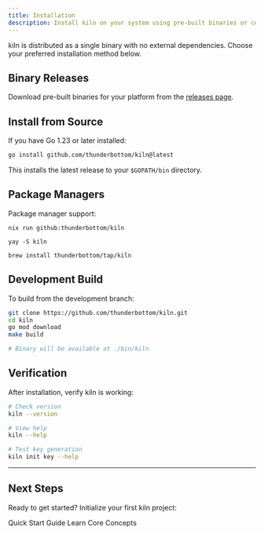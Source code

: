 ```yaml
---
title: Installation
description: Install kiln on your system using pre-built binaries or compile from source.
---
```



kiln is distributed as a single binary with no external dependencies. Choose your preferred installation method below.

## Binary Releases

Download pre-built binaries for your platform from the [releases page](https://github.com/thunderbottom/kiln/releases).

<DownloadLinks/>

## Install from Source

If you have Go 1.23 or later installed:

```bash
go install github.com/thunderbottom/kiln@latest
```

This installs the latest release to your `$GOPATH/bin` directory.

## Package Managers

Package manager support:

<Tabs>
<TabItem label="Nix">

```shell
nix run github:thunderbottom/kiln
```
</TabItem>
<TabItem label="Arch (Coming Soon)">

```shell
yay -S kiln
```
</TabItem>
<TabItem label="Homebrew (Coming Soon)">

```shell
brew install thunderbottom/tap/kiln
```
</TabItem>
</Tabs>

## Development Build

To build from the development branch:

```bash
git clone https://github.com/thunderbottom/kiln.git
cd kiln
go mod download
make build

# Binary will be available at ./bin/kiln
```

## Verification

After installation, verify kiln is working:

```bash
# Check version
kiln --version

# View help
kiln --help

# Test key generation
kiln init key --help
```
---

## Next Steps

Ready to get started? Initialize your first kiln project:

<LinkButton href="/quick-start/" variant="primary">Quick Start Guide</LinkButton>
<LinkButton href="/basic-concepts/" variant="secondary">Learn Core Concepts</LinkButton>
